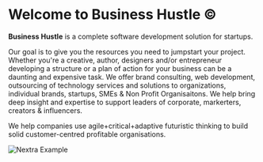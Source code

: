 
# Welcome to Business Hustle ©

**Business Hustle**  is a complete software development solution for startups. 

Our goal is to give you the resources you need to jumpstart your project. Whether you're a creative, author, designers and/or entrepreneur developing a structure or a plan of action for your business can be a daunting and expensive task.
We offer brand consulting, web development, outsourcing of technology services and solutions to organizations, individual brands, startups, SMEs & Non Profit Organisaitons. We help bring deep insight and expertise to support leaders of corporate, markerters, creators & influencers.

We help companies use agile+critical+adaptive futuristic thinking to build solid customer-centred profitable organisations.


<Bleed>![Nextra Example](../public/og.png)</Bleed>
